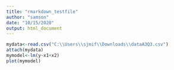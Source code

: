 ```yaml
---
title: "rmarkdown_testfile"
author: "samson"
date: "10/15/2020"
output: html_document
---
```


```r
mydata<-read.csv("C:\\Users\\sjmif\\Downloads\\dataA3Q3.csv")
attach(mydata)
mymodel<-lm(y~x1+x2)
plot(mymodel)
```
